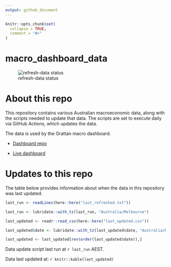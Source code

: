 ```yaml
---
output: github_document
---
```


<!-- README.md is generated from README.Rmd. Please edit that file -->

```r
knitr::opts_chunk$set(
  collapse = TRUE,
  comment = "#>"
)
```

# macro_dashboard_data

<!-- badges: start -->

![refresh-data status](https://github.com/grattan/macro_dashboard_data/workflows/refresh-data/badge.svg)

<!-- badges: end -->

# About this repo

This repository contains various Australian macroeconomic data, along with the scripts needed to update that data. The scripts are set to execute daily via GitHub Actions, which updates the data.

The data is used by the Grattan macro dashboard.

-   [Dashboard repo](https://github.com/grattan/macrodashboard)

-   [Live dashboard](https://mattcowgill.shinyapps.io/macrodashboard/)

# Updates to this repo

The table below provides information about when the data in this repository was last updated.

```r

last_run <- readLines(here::here("last_refreshed.txt"))

last_run <- lubridate::with_tz(last_run, "Australia/Melbourne")

last_updated <- readr::read_csv(here::here("last_updated.csv"))

last_updated$date <- lubridate::with_tz(last_updated$date, "Australia/Melbourne")

last_updated <- last_updated[rev(order(last_updated$date)),]

```

Data update script last run at `r last_run` AEST.

Data last updated at: `r knitr::kable(last_updated)`
